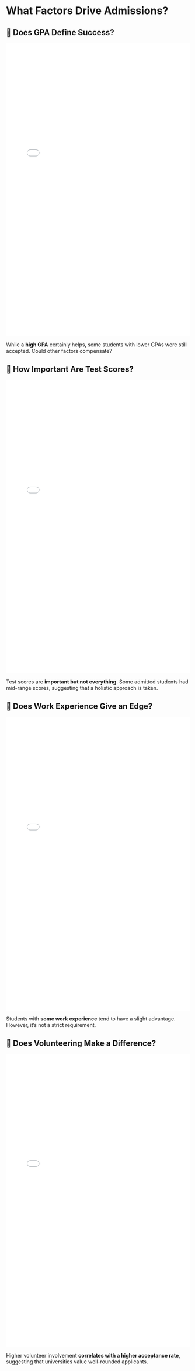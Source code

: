 # What Factors Drive Admissions?

## **📌 Does GPA Define Success?**

<div class="interactive-plot">
<iframe src="plots/gpa_distribution.html" width="100%" height="800px" style="border:none;"></iframe>
</div>

While a **high GPA** certainly helps, some students with lower GPAs were still accepted. Could other factors compensate?

## **📌 How Important Are Test Scores?**

<div class="interactive-plot">
<iframe src="plots/test_score_distribution.html" width="100%" height="800px" style="border:none;"></iframe>
</div>

Test scores are **important but not everything**. Some admitted students had mid-range scores, suggesting that a holistic approach is taken.

## **📌 Does Work Experience Give an Edge?**

<div class="interactive-plot">
<iframe src="plots/work_exp_vs_admission.html" width="100%" height="800px" style="border:none;"></iframe>
</div>

Students with **some work experience** tend to have a slight advantage. However, it's not a strict requirement.

## **📌 Does Volunteering Make a Difference?**

<div class="interactive-plot">
<iframe src="plots/volunteer_vs_admission.html" width="100%" height="800px" style="border:none;"></iframe>
</div>

Higher volunteer involvement **correlates with a higher acceptance rate**, suggesting that universities value well-rounded applicants.

